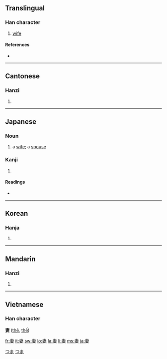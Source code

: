 ==Translingual==

===Han character===
{{Han char|rn=38|rad=女|as=05|sn=8|four=5040<sub>4</sub>|canj=十中女 (JLV)}}

# [[wife]]

====References====
* {{Han ref|kx=0257.300|dkj=06140|dj=0522.250|hdz=21036.020|uh=59BB|ud=22971|bh=A964|bd=43364}}

----

==Cantonese==

===Hanzi===
{{yue-hanzi|jyut=|y=chai1}}

# {{defn|Cantonese}}

----

==Japanese==

===Noun===
{{ja-noun|k|hira=つま|rom=tsuma}}

# a [[wife]]; a [[spouse]]

===Kanji===
{{ja-kanji|grade=5|rs=女05}}

# {{defn|Japanese}}

====Readings====
* {{ja-readings|on=[[さい]] (sai)|kun=[[つま]] (tsuma), [[めあわせる]] (meawaseru)}}

[[Category:1000 Japanese basic words|つま]]
[[Category:ja:Family|つま]]

----

==Korean==

===Hanja===
{{ko-hanja|hangeul=처|rv=cheo|mr=ch'ŏ}}

# {{defn|Korean}}

----

==Mandarin==

===Hanzi===
{{cmn-hanzi|pin=[[qī]] ([[qi1]])|wg=ch'i<sup>1</sup>}}

# {{defn|Mandarin}}

----

==Vietnamese==

===Han character===
'''妻''' ([[thê]], [[thế]])

[[fr:妻]]
[[it:妻]]
[[sw:妻]]
[[lo:妻]]
[[la:妻]]
[[li:妻]]
[[ms:妻]]
[[ja:妻]]